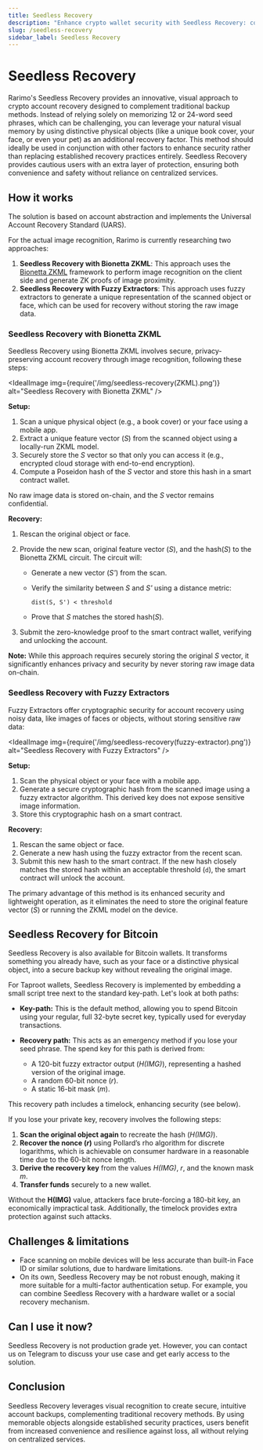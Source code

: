 ```yaml
---
title: Seedless Recovery
description: "Enhance crypto wallet security with Seedless Recovery: combine visual memory and traditional backups for safer, simpler account restoration without seed phrases."
slug: /seedless-recovery
sidebar_label: Seedless Recovery
---
```



# Seedless Recovery

Rarimo's Seedless Recovery provides an innovative, visual approach to crypto account recovery designed to complement traditional backup methods. Instead of relying solely on memorizing 12 or 24-word seed phrases, which can be challenging, you can leverage your natural visual memory by using distinctive physical objects (like a unique book cover, your face, or even your pet) as an additional recovery factor. This method should ideally be used in conjunction with other factors to enhance security rather than replacing established recovery practices entirely. Seedless Recovery provides cautious users with an extra layer of protection, ensuring both convenience and safety without reliance on centralized services.

## How it works

The solution is based on account abstraction and implements the <OutLink href="https://ethereum-magicians.org/t/eip-xxxx-universal-account-recovery-standard-uars/24080">Universal Account Recovery Standard (UARS)</OutLink>.

For the actual image recognition, Rarimo is currently researching two approaches:
1. **Seedless Recovery with Bionetta ZKML**: This approach uses the [Bionetta ZKML](/zkml-bionetta) framework to perform image recognition on the client side and generate ZK proofs of image proximity.
1. **Seedless Recovery with Fuzzy Extractors**: This approach uses fuzzy extractors to generate a unique representation of the scanned object or face, which can be used for recovery without storing the raw image data.

### Seedless Recovery with Bionetta ZKML

Seedless Recovery using Bionetta ZKML involves secure, privacy-preserving account recovery through image recognition, following these steps:

<IdealImage img={require('/img/seedless-recovery(ZKML).png')} alt="Seedless Recovery with Bionetta ZKML" />

**Setup:**

1. Scan a unique physical object (e.g., a book cover) or your face using a mobile app.
2. Extract a unique feature vector (*S*) from the scanned object using a locally-run ZKML model.
3. Securely store the *S* vector so that only you can access it (e.g., encrypted cloud storage with end-to-end encryption).
4. Compute a Poseidon hash of the *S* vector and store this hash in a smart contract wallet.

No raw image data is stored on-chain, and the *S* vector remains confidential.

**Recovery:**

1. Rescan the original object or face.
2. Provide the new scan, original feature vector (*S*), and the hash(*S*) to the Bionetta ZKML circuit. The circuit will:

   * Generate a new vector (*S'*) from the scan.
   * Verify the similarity between *S* and *S'* using a distance metric:

     ```
     dist(S, S') < threshold
     ```
   * Prove that *S* matches the stored hash(*S*).
3. Submit the zero-knowledge proof to the smart contract wallet, verifying and unlocking the account.

**Note:**
While this approach requires securely storing the original *S* vector, it significantly enhances privacy and security by never storing raw image data on-chain.

### Seedless Recovery with Fuzzy Extractors

Fuzzy Extractors offer cryptographic security for account recovery using noisy data, like images of faces or objects, without storing sensitive raw data:

<IdealImage img={require('/img/seedless-recovery(fuzzy-extractor).png')} alt="Seedless Recovery with Fuzzy Extractors" />

**Setup:**

1. Scan the physical object or your face with a mobile app.
2. Generate a secure cryptographic hash from the scanned image using a fuzzy extractor algorithm. This derived key does not expose sensitive image information.
3. Store this cryptographic hash on a smart contract.

**Recovery:**

1. Rescan the same object or face.
2. Generate a new hash using the fuzzy extractor from the recent scan.
3. Submit this new hash to the smart contract. If the new hash closely matches the stored hash within an acceptable threshold (`d`), the smart contract will unlock the account.

The primary advantage of this method is its enhanced security and lightweight operation, as it eliminates the need to store the original feature vector (*S*) or running the ZKML model on the device.


## Seedless Recovery for Bitcoin

Seedless Recovery is also available for Bitcoin wallets. It transforms something you already have, such as your face or a distinctive physical object, into a secure backup key without revealing the original image.

For Taproot wallets, Seedless Recovery is implemented by embedding a small script tree next to the standard key-path. Let's look at both paths:

* **Key-path:** This is the default method, allowing you to spend Bitcoin using your regular, full 32-byte secret key, typically used for everyday transactions.

* **Recovery path:** This acts as an emergency method if you lose your seed phrase. The spend key for this path is derived from:

  * A 120-bit fuzzy extractor output (*H(IMG)*), representing a hashed version of the original image.
  * A random 60-bit nonce (*r*).
  * A static 16-bit mask (*m*).

This recovery path includes a timelock, enhancing security (see below).

If you lose your private key, recovery involves the following steps:

1. **Scan the original object again** to recreate the hash (*H(IMG)*).
2. **Recover the nonce (*r*)** using Pollard’s rho algorithm for discrete logarithms, which is achievable on consumer hardware in a reasonable time due to the 60-bit nonce length.
3. **Derive the recovery key** from the values *H(IMG)*, *r*, and the known mask *m*.
4. **Transfer funds** securely to a new wallet.

Without the **H(IMG)** value, attackers face brute-forcing a 180-bit key, an economically impractical task. Additionally, the timelock provides extra protection against such attacks.

## Challenges & limitations

- Face scanning on mobile devices will be less accurate than built-in Face ID or similar solutions, due to hardware limitations.
- On its own, Seedless Recovery may be not robust enough, making it more suitable for a multi-factor authentication setup. For example, you can combine Seedless Recovery with a hardware wallet or a social recovery mechanism.

## Can I use it now?

Seedless Recovery is not production grade yet. However, you can contact us on <OutLink href="https://t.me/+pWugh5xgDiE3Y2Jk">Telegram</OutLink> to discuss your use case and get early access to the solution.

## Conclusion

Seedless Recovery leverages visual recognition to create secure, intuitive account backups, complementing traditional recovery methods. By using memorable objects alongside established security practices, users benefit from increased convenience and resilience against loss, all without relying on centralized services.
